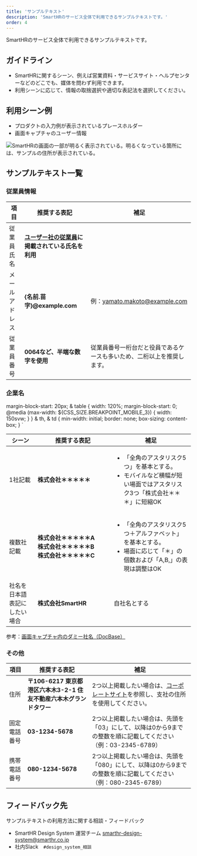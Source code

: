 ```yaml
---
title: 'サンプルテキスト'
description: 'SmartHRのサービス全体で利用できるサンプルテキストです。'
order: 4
---
```


SmartHRのサービス全体で利用できるサンプルテキストです。

## ガイドライン
- SmartHRに関するシーン、例えば営業資料・サービスサイト・ヘルプセンターなどのどこでも、媒体を問わず利用できます。
- 利用シーンに応じて、情報の取捨選択や適切な表記法を選択してください。

## 利用シーン例
- プロダクトの入力例が表示されているプレースホルダー
- 画面キャプチャのユーザー情報

![SmartHRの画面の一部が明るく表示されている。明るくなっている箇所には、サンプルの住所が表示されている。](./images/use-scene-sample.png)

## サンプルテキスト一覧

### 従業員情報

| 項目 | 推奨する表記 | 補足 |
| --- | --- | --- |
| 従業員氏名 | **[ユーザー社の従業員](https://smarthr.design/basics/illustration/user-co-other/)に掲載されている氏名を利用** |  |
| メールアドレス | **{名前.苗字}@example.com** | 例：yamato.makoto@example.com |
| 従業員番号 | **0064など、半端な数字を使用** | 従業員番号一桁台だと役員であるケースも多いため、二桁以上を推奨します。 |


### 企業名


  margin-block-start: 20px;
  & table {
    width: 120%;
    margin-block-start: 0;
    @media (max-width: ${CSS_SIZE.BREAKPOINT_MOBILE_3}) {
      width: 150svw;
    }
  }
  & th,
  & td {
    min-width: initial;
    border: none;
    box-sizing: content-box;
  }
`

<TableReel>
<Table>
  <thead>
    <tr>
      <Th>シーン</Th>
      <Th style="min-width: 12em;">推奨する表記</Th>
      <Th>補足</Th>
    </tr>
  </thead>
  <tbody>
    <tr>
        <Td>1社記載</Td>
        <Td><strong>株式会社＊＊＊＊＊</strong></Td>
        <Td>
            <ul>
                <li>
                    「全角のアスタリスク5つ」を基本とする。
                </li>
                <li>
                    モバイルなど横幅が短い場面ではアスタリスク3つ「株式会社＊＊＊」に短縮OK
                </li>
            </ul>
        </Td>
    </tr>
    <tr>
        <Td>複数社記載</Td>
        <Td><strong>株式会社＊＊＊＊＊A<br />株式会社＊＊＊＊＊B<br />株式会社＊＊＊＊＊C</strong></Td>
        <Td>
            <ul>
                <li>
                    「全角のアスタリスク5つ＋アルファベット」を基本とする。
                </li>
                <li>
                    場面に応じて「＊」の個数および「A,B,」の表現は調整はOK
                </li>
            </ul>
        </Td>
    </tr>
    <tr>
        <Td>社名を日本語表記にしたい場合</Td>
        <Td><strong>株式会社SmartHR</strong></Td>
        <Td>自社名とする</Td>
    </tr>
  </tbody>
</Table>
</TableReel>

参考：[画面キャプチャ内のダミー社名（DocBase）](https://smarthr-inc.docbase.io/posts/3534932#%E6%B1%BA%E5%AE%9A%E3%81%97%E3%81%9F%E4%BB%A3%E6%9B%BF%E8%A1%A8%E8%A8%98)


### その他

| 項目 | 推奨する表記 | 補足 |
| --- | --- | --- |
| 住所 | **〒106-6217 東京都港区六本木3-2-1 住友不動産六本木グランドタワー** | 2つ以上掲載したい場合は、<a href ="https://smarthr.co.jp/company/" target="_blank">コーポレートサイト</a>を参照し、支社の住所を使用してください。 |
| 固定電話番号 | **03-1234-5678** | 2つ以上掲載したい場合は、先頭を「03」にして、以降は0から9までの整数を順に記載してください（例：03-2345-6789） |
| 携帯電話番号 | **080-1234-5678** | 2つ以上掲載したい場合は、先頭を「080」にして、以降は0から9までの整数を順に記載してください（例：080-2345-6789） |



## フィードバック先
サンプルテキストの利用方法に関する相談・フィードバック
- SmartHR Design System 運営チーム smarthr-design-system@smarthr.co.jp
- 社内Slack　`#design_system_相談`
